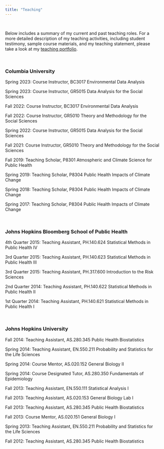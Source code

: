 ```yaml
---
title: "Teaching"
---
```


<br>

Below includes a summary of my current and past teaching roles. For a more detailed description of my teaching activities, including student testimony, sample course materials, and my teaching statement, please take a look at my [teaching portfolio](https://blogs.cuit.columbia.edu/zh2263/).

<br>

### Columbia University
Spring 2023: Course Instructor, BC3017 Environmental Data Analysis

Spring 2023: Course Instructor, GR5015 Data Analysis for the Social Sciences

Fall 2022: Course Instructor, BC3017 Environmental Data Analysis

Fall 2022: Course Instructor, GR5010 Theory and Methodology for the Social Sciences

Spring 2022: Course Instructor, GR5015 Data Analysis for the Social Sciences

Fall 2021: Course Instructor, GR5010 Theory and Methodology for the Social Sciences

Fall 2019: Teaching Scholar, P8301 Atmospheric and Climate Science for Public Health

Spring 2019: Teaching Scholar, P8304 Public Health Impacts of Climate Change

Spring 2018: Teaching Scholar, P8304 Public Health Impacts of Climate Change

Spring 2017: Teaching Scholar, P8304 Public Health Impacts of Climate Change

<br>

### Johns Hopkins Bloomberg School of Public Health
4th Quarter 2015: Teaching Assistant, PH.140.624 Statistical Methods in Public Health IV

3rd Quarter 2015: Teaching Assistant, PH.140.623 Statistical Methods in Public Health III

3rd Quarter 2015: Teaching Assistant, PH.317.600 Introduction to the Risk Sciences

2nd Quarter 2014: Teaching Assistant, PH.140.622 Statistical Methods in Public Health II

1st Quarter 2014: Teaching Assistant, PH.140.621 Statistical Methods in Public Health I

<br>

### Johns Hopkins University
Fall 2014: Teaching Assistant, AS.280.345 Public Health Biostatistics

Spring 2014: Teaching Assistant, EN.550.211 Probability and Statistics for the Life Sciences

Spring 2014: Course Mentor, AS.020.152 General Biology II

Spring 2014: Course Designated Tutor, AS.280.350 Fundamentals of Epidemiology

Fall 2013: Teaching Assistant, EN.550.111 Statistical Analysis I

Fall 2013: Teaching Assistant, AS.020.153 General Biology Lab I

Fall 2013: Teaching Assistant, AS.280.345 Public Health Biostatistics

Fall 2013: Course Mentor, AS.020.151 General Biology I

Spring 2013: Teaching Assistant, EN.550.211 Probability and Statistics for the Life Sciences

Fall 2012: Teaching Assistant, AS.280.345 Public Health Biostatistics

